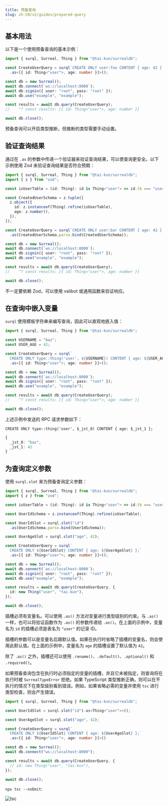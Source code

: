 ```yaml
---
title: 预备查询
slug: zh-CN/v2/guides/prepared-query
---
```


## 基本用法

以下是一个使用预备查询的基本示例：

```ts
import { surql, Surreal, Thing } from "@tai-kun/surrealdb";

const CreateUserQuery = surql`CREATE ONLY user:foo CONTENT { age: 42 };`
  .as<[{ id: Thing<"user">, age: number }]>();

const db = new Surreal();
await db.connect(`ws://localhost:8000`);
await db.signin({ user: "root", pass: "root" });
await db.use("example", "example");

const results = await db.query(CreateUserQuery);
//    ^? const results: [{ id: Thing<"user">, age: number }]

await db.close();
```

预备查询可以开启类型推断，但推断的类型需要手动设置。

## 验证查询结果

通过在 `.as` 的参数中传递一个验证器来验证查询结果，可以使查询更安全。以下示例使用 Zod 来验证查询结果是否符合预期：

```ts
import { surql, Surreal, Thing } from "@tai-kun/surrealdb";
import { z } from "zod";

const isUserTable = (id: Thing): id is Thing<"user"> => id.tb === "user";

const CreatedUserSchema = z.tuple([
  z.object({
    id: z.instanceof(Thing).refine(isUserTable),
    age: z.number(),
  }),
]);

const CreateUserQuery = surql`CREATE ONLY user:bar CONTENT { age: 42 };`
  .as(CreatedUserSchema.parse.bind(CreatedUserSchema));

const db = new Surreal();
await db.connect(`ws://localhost:8000`);
await db.signin({ user: "root", pass: "root" });
await db.use("example", "example");

const results = await db.query(CreateUserQuery);
//    ^? const results: [{ id: Thing<"user">, age: number }]

await db.close();
```

不一定要依赖 Zod，可以使用 valibot 或通用函数来验证响应。

## 在查询中嵌入变量

`surql` 使用模板字符串来编写查询，因此可以直观地嵌入值：

```ts
import { surql, Surreal, Thing } from "@tai-kun/surrealdb";

const USERNAME = "baz";
const USER_AGE = 42;

const CreateUserQuery = surql`
  CREATE ONLY type::thing('user', ${USERNAME}) CONTENT { age: ${USER_AGE} };`
  .as<[{ id: Thing<"user">; age: number }]>();

const db = new Surreal();
await db.connect(`ws://localhost:8000`);
await db.signin({ user: "root", pass: "root" });
await db.use("example", "example");

const results = await db.query(CreateUserQuery);
//    ^? const results: [{ id: Thing<"user">, age: number }]

await db.close();
```

上述示例中发送的 RPC 请求参数如下：

```text
CREATE ONLY type::thing('user', $_jst_0) CONTENT { age: $_jst_1 };
```

```ts
{
  _jst_0: "baz",
  _jst_1: 42
}
```

## 为查询定义参数

使用 `surql.slot` 来为预备查询定义参数：

```ts
import { surql, Surreal, Thing } from "@tai-kun/surrealdb";
import { z } from "zod";

const isUserTable = (id: Thing): id is Thing<"user"> => id.tb === "user";

const UserIdSchema = z.instanceof(Thing).refine(isUserTable);

const UserIdSlot = surql.slot("id")
  .as(UserIdSchema.parse.bind(UserIdSchema));

const UserAgeSlot = surql.slot("age", 42);

const CreateUserQuery = surql`
  CREATE ONLY ${UserIdSlot} CONTENT { age: ${UserAgeSlot} };`
  .as<[{ id: Thing<"user">; age: number }]>();

const db = new Surreal();
await db.connect(`ws://localhost:8000`);
await db.signin({ user: "root", pass: "root" });
await db.use("example", "example");

const results = await db.query(CreateUserQuery, {
  id: new Thing("user", "tai-kun"),
});

await db.close();
```

插槽必须有变量名。可以使用 `.as()` 方法对变量进行类型级别的约束。与 `.as()` 一样，也可以将验证函数作为 `.as()` 的参数传递给 `.as()`。在上面的示例中，变量名为 `id` 的插槽必须是表名为 `"user"` 的记录 ID。

插槽的参数可以是变量名后跟默认值。如果在执行时省略了插槽的变量名，则会使用此默认值。在上面的示例中，变量名为 `age` 的插槽设置了默认值为 `42`。

除了 `.as()` 之外，插槽还可以使用 `.rename()`、`.default()`、`.optional()` 和 `.required()`。

如果预备查询包含在执行时必须指定的变量的插槽，并且它未被指定，则查询将在执行时被 `SurrealTypeError` 拒绝。如果 TypeScript 类型推断正确，则可以在不执行的情况下在类型级别看到错误。例如，如果省略必需的变量并使用 `tsc` 进行类型检查，则会产生错误。

```ts
import { surql, Surreal, Thing } from "@tai-kun/surrealdb";

const UserIdSlot = surql.slot("id").as<Thing<"user">>();

const UserAgeSlot = surql.slot("age", 42);

const CreateUserQuery = surql`
  CREATE ONLY ${UserIdSlot} CONTENT { age: ${UserAgeSlot} };`
  .as<[{ id: Thing<"user">, age: number }]>()

const db = new Surreal();
await db.connect("ws://localhost:8000");

const results = await db.query(CreateUserQuery, {
  // id: new Thing("user", "tai-kun"),
});

await db.close();
```

`npx tsc --noEmit`:

![tsc](./tsc.png)
